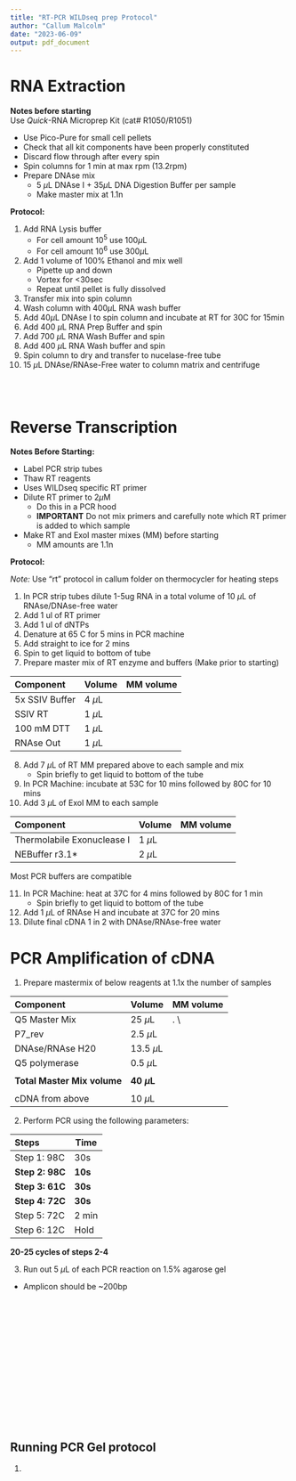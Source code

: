 ```yaml
---
title: "RT-PCR WILDseq prep Protocol"
author: "Callum Malcolm"
date: "2023-06-09"
output: pdf_document
---
```

# RNA Extraction

**Notes before starting**  
Use *Quick*-RNA Microprep Kit (cat# R1050/R1051)

* Use Pico-Pure for small cell pellets
* Check that all kit components have been properly constituted
* Discard flow through after every spin
* Spin columns for 1 min at max rpm (13.2rpm)
* Prepare DNAse mix
  + 5 $\mu$L DNAse I + 35$\mu$L DNA Digestion Buffer per sample
  + Make master mix at 1.1n  


**Protocol:**

1. Add RNA Lysis buffer  
    - For cell amount 10^5^ use 100$\mu$L 
    - For cell amount 10^6^ use 300$\mu$L
2. Add 1 volume of 100% Ethanol and mix well   
    - Pipette up and down
    - Vortex for <30sec
    - Repeat until pellet is fully dissolved  
3. Transfer mix into spin column  
4. Wash column with 400$\mu$L RNA wash buffer  
5. Add 40$\mu$L DNAse I to spin column and incubate at RT for 30C for 15min  
6. Add 400 $\mu$L RNA Prep Buffer and spin  
7. Add 700 $\mu$L RNA Wash Buffer and spin  
8. Add 400 $\mu$L RNA Wash buffer and spin  
9. Spin column to dry and transfer to nucelase-free tube  
10. 15 $\mu$L DNAse/RNAse-Free water to column matrix and centrifuge  

    
\
\

# Reverse Transcription

**Notes Before Starting:**  

  * Label PCR strip tubes
  * Thaw RT reagents
  * Uses WILDseq specific RT primer
  * Dilute RT primer to 2$\mu$M  
    - Do this in a PCR hood
    - **IMPORTANT** Do not mix primers and carefully note which RT primer is added to which sample
  * Make RT and ExoI master mixes (MM) before starting  
    - MM amounts are 1.1n  

**Protocol:**  

*Note:* Use "rt" protocol in callum folder on thermocycler for heating steps  

1. In PCR strip tubes dilute 1-5ug RNA in a total volume of 10 $\mu$L of RNAse/DNAse-free water  
2. Add 1 ul of RT primer  
3. Add 1 ul of dNTPs 
4. Denature at 65 C for 5 mins in PCR machine  
5. Add straight to ice for 2 mins  
6. Spin to get liquid to bottom of tube  
7. Prepare master mix of RT enzyme and buffers (Make prior to starting)   

|Component       |Volume|   MM volume  |
|:--------------|----|-----------------|
| 5x SSIV Buffer | 4 $\mu$L |          |
| SSIV RT        | 1 $\mu$L |          |
| 100 mM DTT     | 1 $\mu$L |          |
| RNAse Out      | 1 $\mu$L |          |


8. Add 7 $\mu$L of RT MM prepared above to each sample and mix  
    - Spin briefly to get liquid to bottom of the tube  
9. In PCR Machine: incubate at 53C for 10 mins followed by 80C for 10 mins  
10. Add 3 $\mu$L of ExoI MM to each sample

|Component       |Volume|   MM volume  |
|:--------------|----|-----------------|
| Thermolabile Exonuclease I  | 1 $\mu$L |          |
| NEBuffer r3.1*        | 2 $\mu$L |          |

\center * Most PCR buffers are compatible \center

11. In PCR Machine: heat at 37C for 4 mins followed by 80C for 1 min  
    - Spin briefly to get liquid to bottom of the tube 
10. Add 1 $\mu$L of RNAse H and incubate at 37C for 20 mins  
11. Dilute final cDNA 1 in 2 with DNAse/RNAse-free water  


# PCR Amplification of cDNA

1. Prepare mastermix of below reagents at 1.1x the number of samples

|Component       |Volume| MM volume |
|:--------------|----|--------------|
| Q5 Master Mix | 25 $\mu$L |.    \
| P5_R1_fwd (100$\mu$M)| 2.5 $\mu$L |
|P7_rev                | 2.5 $\mu$L |
| DNAse/RNAse H20      | 13.5 $\mu$L |
| Q5 polymerase        | 0.5 $\mu$L |
|||
| **Total Master Mix volume**|**40 $\mu$L** |
|||
| cDNA from above        | 10 $\mu$L |  

2. Perform PCR using the following parameters:  

|Steps       |Time|
|:--------------|----|
|Step 1: 98C    | 30s |
| **Step 2: 98C** | **10s**|
| **Step 3: 61C** | **30s**| 
| **Step 4: 72C** | **30s**|
|Step 5: 72C    | 2 min |
|Step 6: 12C    | Hold |  

\center __20-25 cycles of steps 2-4__  \center


3. Run out 5 $\mu$L of each PCR reaction on 1.5% agarose gel
  - Amplicon should be ~200bp
\
\
\
\
\
\
\
\
\
\
\
\
\
\
\

## Running PCR Gel protocol
1. 

 






